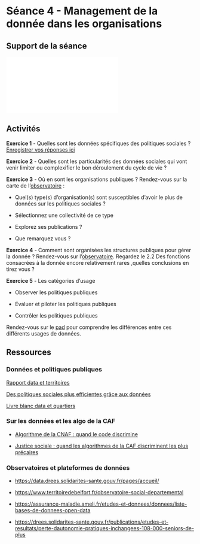 # Séance 4 - Management de la donnée dans les organisations

## Support de la séance

![](images/dataviz_coursUAPV_4.pdf)

## Activités

**Exercice 1** - Quelles sont les données spécifiques des politiques sociales ? [Enregistrer vos réponses ici](https://digistorm.app/p/1860909)

**Exercice 2** - Quelles sont les particularités des données sociales qui vont venir limiter ou complexifier le bon déroulement du cycle de vie ?

**Exercice 3** - Où en sont les organisations publiques ? Rendez-vous sur la carte de l'[observatoire](https://odf-carto.netlify.app/?datami_tab=2&datami_view=map&datami_lon=2.03&datami_lat=47.697572&datami_zoom=4.9) :

-   Quel(s) type(s) d'organisation(s) sont susceptibles d'avoir le plus de données sur les politiques sociales ?

-   Sélectionnez une collectivité de ce type

-   Explorez ses publications ?

-   Que remarquez vous ?

**Exercice 4** - Comment sont organisées les structures publiques pour gérer la donnée ? Rendez-vous sur l'[observatoire](https://enquete.data-publica.eu/rapport/Rapport.html#2_Manager_ses_donn%C3%A9es_:_quelle_organisation,_quels_outils_). Regardez le 2.2 Des fonctions consacrées à la donnée encore relativement rares ,quelles conclusions en tirez vous ?

**Exercice 5** - Les catégories d'usage

-   Observer les politiques publiques

-   Evaluer et piloter les politiques publiques

-   Contrôler les politiques publiques

Rendez-vous sur le [pad](https://digipad.app/p/681324/27dd1798014d1) pour comprendre les différences entre ces différents usages de données.

## Ressources

### Données et politiques publiques

[Rapport data et territoires](https://www.vie-publique.fr/rapport/291763-rapport-de-la-mission-data-et-territoires)

[Des politiques sociales plus efficientes grâce aux données](https://acteurspublics.fr/webtv/emissions/journees-acteurs-publics-solutions/des-politiques-sociales-plus-efficientes-grace-aux-donnees)

[Livre blanc data et quartiers](https://www.resovilles.com/wp-content/uploads/2022/09/Data_et_quartiers-le_livre_blanc-web-19-09-light-1.pdf)

### Sur les données et les algo de la CAF

-   [Algorithme de la CNAF : quand le code discrimine](https://www.radiofrance.fr/franceculture/podcasts/recits-d-enquete/recits-d-enquete-chronique-du-samedi-09-decembre-2023-7389909)

-   [Justice sociale : quand les algorithmes de la CAF discriminent les plus précaires](https://www.radiofrance.fr/franceculture/podcasts/le-biais-d-esther-duflo/justice-sociale-quand-les-algorithmes-de-la-caf-discriminent-les-plus-precaires-7842223)

### Observatoires et plateformes de données

-   <https://data.drees.solidarites-sante.gouv.fr/pages/accueil/>

-   <https://www.territoiredebelfort.fr/observatoire-social-departemental>

-   <https://assurance-maladie.ameli.fr/etudes-et-donnees/donnees/liste-bases-de-donnees-open-data>

-   <https://drees.solidarites-sante.gouv.fr/publications/etudes-et-resultats/perte-dautonomie-pratiques-inchangees-108-000-seniors-de-plus>
